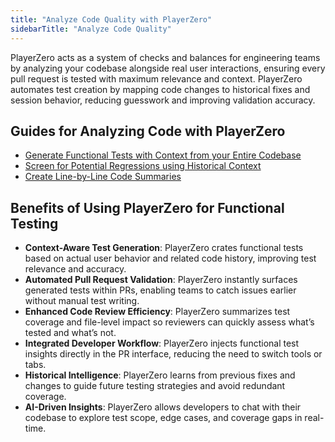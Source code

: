 ```yaml
---
title: "Analyze Code Quality with PlayerZero"
sidebarTitle: "Analyze Code Quality"
---
```


PlayerZero acts as a system of checks and balances for engineering teams by analyzing your codebase alongside real user interactions, ensuring every pull request is tested with maximum relevance and context. PlayerZero automates test creation by mapping code changes to historical fixes and session behavior, reducing guesswork and improving validation accuracy.

## Guides for Analyzing Code with PlayerZero
- [Generate Functional Tests with Context from your Entire Codebase](/use-cases/analyze-code-quality/analyze-code-quality-UC1)
- [Screen for Potential Regressions using Historical Context](/use-cases/analyze-code-quality/analyze-code-quality-UC2)
- [Create Line-by-Line Code Summaries](/use-cases/analyze-code-quality/analyze-code-quality-UC3)

## Benefits of Using PlayerZero for Functional Testing  
- **Context-Aware Test Generation**: PlayerZero crates functional tests based on actual user behavior and related code history, improving test relevance and accuracy.  
- **Automated Pull Request Validation**: PlayerZero instantly surfaces generated tests within PRs, enabling teams to catch issues earlier without manual test writing.  
- **Enhanced Code Review Efficiency**: PlayerZero summarizes test coverage and file-level impact so reviewers can quickly assess what’s tested and what’s not.  
- **Integrated Developer Workflow**: PlayerZero injects functional test insights directly in the PR interface, reducing the need to switch tools or tabs.  
- **Historical Intelligence**: PlayerZero learns from previous fixes and changes to guide future testing strategies and avoid redundant coverage.  
- **AI-Driven Insights**: PlayerZero allows developers to chat with their codebase to explore test scope, edge cases, and coverage gaps in real-time.

